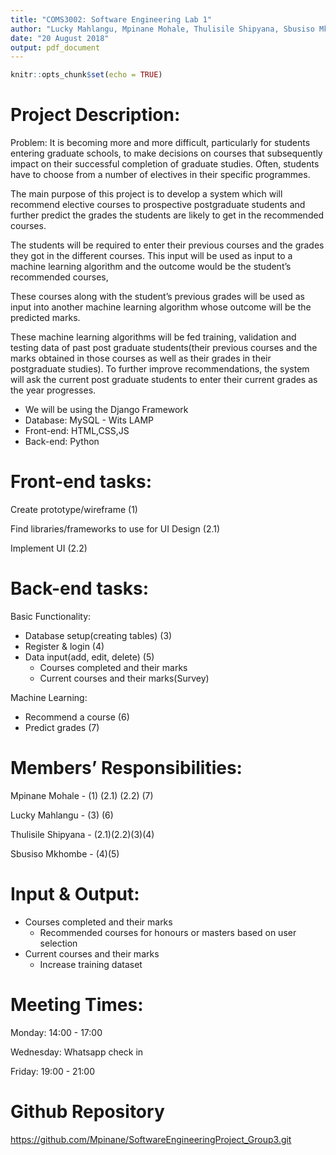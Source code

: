 ```yaml
---
title: "COMS3002: Software Engineering Lab 1"
author: "Lucky Mahlangu, Mpinane Mohale, Thulisile Shipyana, Sbusiso Mkhombe "
date: "20 August 2018"
output: pdf_document
---
```


```r
knitr::opts_chunk$set(echo = TRUE)
```

# Project Description:
Problem: It is becoming more and more difficult, particularly for students entering graduate schools, to make decisions on courses that subsequently impact on their successful completion of graduate studies. Often, students have to choose from a number of electives in their specific programmes.

The main purpose of this project is to develop a system which will recommend elective courses to prospective postgraduate students and further predict the grades the students are likely to get in the recommended courses.

The students will be required to enter their previous courses and the grades they got in the different courses. This input will be used as input to a machine learning algorithm and the outcome would be the student’s recommended courses,

These courses along with the student’s previous grades will be used as input into another machine learning algorithm whose outcome will be the predicted marks.

These machine learning algorithms will be fed training, validation and testing data of past post graduate students(their previous courses and the marks obtained in those courses as well as their grades in their postgraduate studies). To further improve recommendations, the system will ask the current post graduate students to enter their current grades as the year progresses.

* We will be using the Django Framework
* Database: MySQL - Wits LAMP
* Front-end: HTML,CSS,JS
* Back-end: Python

# Front-end tasks:
Create prototype/wireframe (1)

Find libraries/frameworks to use for UI Design (2.1)

Implement UI (2.2)

# Back-end tasks:
Basic Functionality:

* Database setup(creating tables) (3)
*  Register & login (4)
*  Data input(add, edit, delete) (5)
    + Courses completed and their marks
    + Current courses and their marks(Survey)
    
\newpage 

Machine Learning:

* Recommend a course (6)
* Predict grades (7)


# Members’ Responsibilities:

Mpinane Mohale - (1) (2.1) (2.2) (7)

Lucky Mahlangu - (3) (6) 

Thulisile Shipyana - (2.1)(2.2)(3)(4)

Sbusiso Mkhombe - (4)(5)

# Input & Output:
* Courses completed and their marks
    + Recommended courses for honours or masters based on user selection
* Current courses and their marks
    + Increase training dataset
    
# Meeting Times:

Monday: 14:00 - 17:00

Wednesday: Whatsapp check in

Friday: 19:00 - 21:00

# Github Repository
[https://github.com/Mpinane/SoftwareEngineeringProject_Group3.git](https://github.com/Mpinane/SoftwareEngineeringProject_Group3.git)




